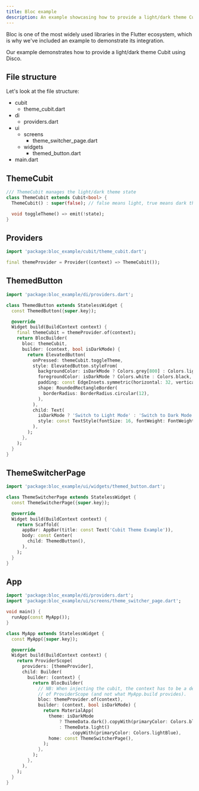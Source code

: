 ```yaml
---
title: Bloc example
description: An example showcasing how to provide a light/dark theme Cubit with Disco.
---
```


<LinkCard title="Source code" description="Tap here to check the full source code of this example" href="https://github.com/our-creativity/disco/tree/main/examples/bloc" />

Bloc is one of the most widely used libraries in the Flutter ecosystem, which is why we've included an example to demonstrate its integration.

Our example demonstrates how to provide a light/dark theme Cubit using Disco.

## File structure

Let's look at the file structure:

<FileTree>

- cubit
  - theme_cubit.dart
- di
  - providers.dart
- ui
  - screens
    - theme_switcher_page.dart
  - widgets
    - themed_button.dart
- main.dart

</FileTree>

## ThemeCubit

```dart title="bloc_example/cubit/theme_cubit.dart"
/// ThemeCubit manages the light/dark theme state
class ThemeCubit extends Cubit<bool> {
  ThemeCubit() : super(false); // false means light, true means dark theme

  void toggleTheme() => emit(!state);
}
```

## Providers

```dart title="bloc_example/di/providers.dart"
import 'package:bloc_example/cubit/theme_cubit.dart';

final themeProvider = Provider((context) => ThemeCubit());
```

## ThemedButton

```dart title="bloc_example/ui/widgets/themed_button.dart"
import 'package:bloc_example/di/providers.dart';

class ThemedButton extends StatelessWidget {
  const ThemedButton({super.key});

  @override
  Widget build(BuildContext context) {
    final themeCubit = themeProvider.of(context);
    return BlocBuilder(
      bloc: themeCubit,
      builder: (context, bool isDarkMode) {
        return ElevatedButton(
          onPressed: themeCubit.toggleTheme,
          style: ElevatedButton.styleFrom(
            backgroundColor: isDarkMode ? Colors.grey[800] : Colors.lightBlue,
            foregroundColor: isDarkMode ? Colors.white : Colors.black,
            padding: const EdgeInsets.symmetric(horizontal: 32, vertical: 16),
            shape: RoundedRectangleBorder(
              borderRadius: BorderRadius.circular(12),
            ),
          ),
          child: Text(
            isDarkMode ? 'Switch to Light Mode' : 'Switch to Dark Mode',
            style: const TextStyle(fontSize: 16, fontWeight: FontWeight.bold),
          ),
        );
      },
    );
  }
}
```

## ThemeSwitcherPage

```dart title="bloc_example/ui/screens/theme_switcher_page.dart"
import 'package:bloc_example/ui/widgets/themed_button.dart';

class ThemeSwitcherPage extends StatelessWidget {
  const ThemeSwitcherPage({super.key});

  @override
  Widget build(BuildContext context) {
    return Scaffold(
      appBar: AppBar(title: const Text('Cubit Theme Example')),
      body: const Center(
        child: ThemedButton(),
      ),
    );
  }
}
```

## App

```dart title="bloc_example/main.dart"
import 'package:bloc_example/di/providers.dart';
import 'package:bloc_example/ui/screens/theme_switcher_page.dart';

void main() {
  runApp(const MyApp());
}

class MyApp extends StatelessWidget {
  const MyApp({super.key});

  @override
  Widget build(BuildContext context) {
    return ProviderScope(
      providers: [themeProvider],
      child: Builder(
        builder: (context) {
          return BlocBuilder(
            // NB: When injecting the cubit, the context has to be a descendant
            // of ProviderScope (and not what MyApp.build provides).
            bloc: themeProvider.of(context),
            builder: (context, bool isDarkMode) {
              return MaterialApp(
                theme: isDarkMode
                    ? ThemeData.dark().copyWith(primaryColor: Colors.blueGrey)
                    : ThemeData.light()
                        .copyWith(primaryColor: Colors.lightBlue),
                home: const ThemeSwitcherPage(),
              );
            },
          );
        },
      ),
    );
  }
}
```

